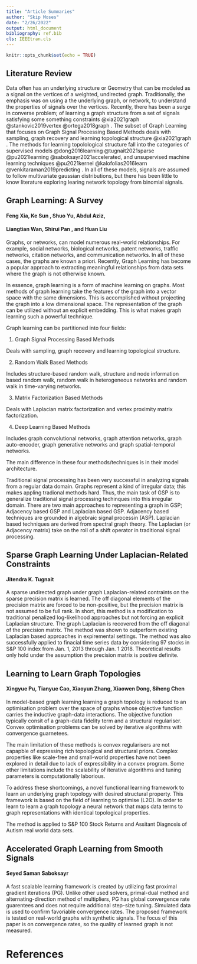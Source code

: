 ```yaml
---
title: "Article Summaries"
author: "Skip Moses"
date: "2/26/2022"
output: html_document
bibliography: ref.bib 
cls: IEEEtran.cls
---
```


```r
knitr::opts_chunk$set(echo = TRUE)
```

## Literature Review

Data often has  an underlying structure or Geometry that can be modeled as a signal on the vertices of a weighted, undirected graph. Traditionally, the emphasis was on using a the underlying graph, or network, to understand the properties of signals over the vertices. Recently, there has been a surge in converse problem; of learning a graph structure from a set of signals satisfying some something constraints @xia2021graph @stankovic2019vertex @ortega2018graph . The subset of Graph Learning that focuses on Graph Signal Processing Based Methods deals with sampling, graph recovery and learning topological structure @xia2021graph . The methods for learning topolological structure fall into the categories of supervised models @dong2016learning @tugnait2021sparse @pu2021learning @saboksayr2021accelerated, and unsupervised machine learning techniques @pu2021kernel @kalofolias2016learn @venkitaraman2019predicting . In all of these models, signals are assumed to follow multivariate gaussian distributions, but there has been little to know literature exploring learing network topology from binomial signals. 


## Graph Learning: A Survey

#### Feng Xia,  Ke Sun , Shuo Yu, Abdul Aziz,

#### Liangtian Wan,  Shirui Pan , and Huan Liu



Graphs, or networks, can model numerous real-world relationships. For example, social networks, biological networks, patent networks, traffic networks, citation networks, and communication networks. In all of these cases, the graphs are known a priori. Recently, Graph Learning has become a popular approach to extracting meaningful relationships from data sets where the graph is not otherwise known. 

In essence, graph learning is a form of machine learning on graphs. Most methods of graph learning take the features of the graph into a vector space with the same dimensions. This is accomplished without projecting the graph into a low dimensional space. The representation of the graph can be utilized without an explicit embedding. This is what makes graph learning such a powerful technique. 

Graph learning can be partitioned into four fields:

  1. Graph Signal Processing Based Methods
  
Deals with sampling, graph recovery and learning topological structure.

  2. Random Walk Based Methods
  
Includes structure-based random walk, structure and node information based random walk, random walk in heterogeneous networks and random walk in time-varying networks.

  3. Matrix Factorization Based Methods
  
Deals with Laplacian matrix factorization and vertex proximity matrix factorization.

  4. Deep Learning Based Methods
  
Includes graph convolutional networks, graph attention networks, graph auto-encoder, graph generative networks and graph spatial-temporal networks. 

The main difference in these four methods/techniques is in their model architecture. 

Traditional signal processing has been very successful in analyzing signals from a regular data domain. Graphs represent a kind of irregular data; this makes appling tradional methods hard. Thus, the main task of GSP is to generalize traditional signal processing techinques into this irregular domain. There are two main approaches to representing a graph in GSP; Adjacency based GSP and Laplacian based GSP. Adjacency based techniques are grounded in algebraic signal processin (ASP). Laplacian based techniques are derived from spectral graph theory. The Laplacian (or Adjacency matrix) take on the roll of a shift operator in traditional signal processing. 

## Sparse Graph Learning Under Laplacian-Related Constraints

#### Jitendra K. Tugnait

A sparse undirected graph under graph Laplacian-related contraints on the sparse precision matrix is learned. The off diagonal elements of the precision matrix are forced to be non-positive, but the precision matrix is not assumed to be full rank. In short, this method is a modification to traditional penalized log-likelihood approaches but not forcing an explicit Laplacian structure. The graph Laplacian is recovered from the off diagonal of the precision matrix. The method was shown to outperform existing Laplacian based approaches in expiremental settings. The method was also successfully applied to finacial time series data by considering 97 stocks in S&P 100 index from Jan. 1, 2013 through Jan. 1 2018. Theoretical results only hold under the assumption the precision matrix is postive definite. 

## Learning to Learn Graph Topologies

#### Xingyue Pu, Tianyue Cao, Xiaoyun Zhang, Xiaowen Dong, Siheng Chen

In model-based graph learning learning a graph topology is reduced to an optimisation problem over the space of graphs whose objective function carries the inductive graph-data interactions. The objective function typically consit of a graph-data fidelity term and a structural regulariser. 
Convex optimisation problems can be solved by iterative algorithms with convergence guarnetees. 

The main limitation of these methods is convex regularisers are not capapble of expressing rich topological and structural priors. Complex properties like scale-free and small-world properties have not been explored in detail due to lack of expressibility in a convex program. Some other limitations include the scalability of iterative algorithms and tuning parameters is computationally laborious. 

To address these shortcomings, a novel functional learning framework to learn an underlying graph topology with desired structural property. This framework is based on the field of learning to optimise (L2O). In order to learn to learn a graph topology a neural network that maps data terms to graph representations with identical topological properties. 

The method is applied to S&P 100 Stock Returns and Assitant Diagnosis of Autism real world data sets. 

## Accelerated Graph Learning from Smooth Signals

#### Seyed Saman Saboksayr

A fast scalable learning framework is created by utilizing fast proximal gradient iterations (PG). Unlike other used solvers, primal-dual method and alternating-direction method of multipliers, PG has global convergence rate guarentees and does not require additional step-size tuning. Simulated data is used to confirm favoriable convergence rates. The proposed framework is tested on real-world graphs with synthetic signals. The focus of this paper is on convergence rates, so the quality of learned graph is not measured. 

# References

<div id="refs"></div>



























